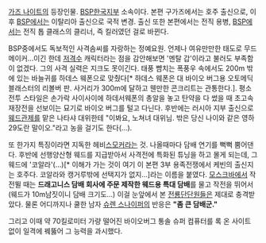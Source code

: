 [[가즈 나이트]]의 등장인물. [[BSP]][[한국]]지부 소속이다.
본편 구가즈에서는 호주 출신으로, 이후 [[BSP]]에서는 이탈리아 출신으로 국적 변경.
출신 또한 본편에서는 전직 용병, [[BSP]]에서는 전직 톱 클래스의 클리너, 즉 킬러였던 걸로 바뀐다.

BSP중에서도 독보적인 사격솜씨를 자랑하는 정예요원. 언제나 여유만만한 태도로 무드메이커...이긴 한데 [[저격수]] 캐릭터라는 점을 감안해보면 '멘탈 갑'이라고 불러도 부족함이 없겠다. 그의 사격 실력은 지크도 못이긴다. 태풍 뺨치는 폭풍우 속에서도 200m 밖에 있는 바늘귀를 하데스 웨폰으로 맞췄다[* 하데스 웨폰은 대 바이오 버그용 오토메딕 블래스터의 리볼버 판. 사거리가 300m에 달하고 웬만한 콘크리트는 관통한다.]. 평소 전투 스타일은 손가락 사이사이에 하데서웨폰의 총알을 놓고  탄약을 다 썼을 때 초고속 재장전을 선보이는 묘기로 바이오 버그를 털고 다닌다. 후반에는 러시아 지부 출신으로 [[웨드]]관제를 맡은 나타샤 대위한테 "이봐요, 노쳐녀 대위님. 밖은 당신 나이와 같은 영하 29도란 말이오."라고 농을 걸기도 한다(...). 

또 한가지 특징이라면 지독한 헤비[[스모커]]라는 것. 나올때마다 담배 연기를 뻑뻑 뿜어댄다. 후반에 선행양산형 웨드를 지급받아서 사격전에 특화된 튜닝을 하고 몰게 되는데, 그 웨드에 '코알라'(...)[* 이해가 가는 것이 여기 이 본편 3부 용족전쟁에서 케빈의 출신지는 호주다. 코알라와 캥거루밖에 선택지가 없지...]라는 이름을 붙였다. [[모스크바]]에서 작전뛸 때는 '''드래고니스 담배 회사에 주문 제작한 웨드용 특대 담배'''를 물고 작전을 뛰어서(웨드가 10m남짓이니 담배 크기도...) 이걸 눈앞에서 본 [[전룡단]]단원들은 제대로 충격받았다. 물론 어디까지나 쿨한 남자 [[슈렌 스나이퍼]]의 반응은 '''"좀 큰 담배군."'''

그리고 이때 약 70킬로미터 가량 떨어진 바이오버그 통솔 슈퍼 컴퓨터를 록 온 사이트 없이 일격에 꿰뚫어 그 능력을 과시했다.
